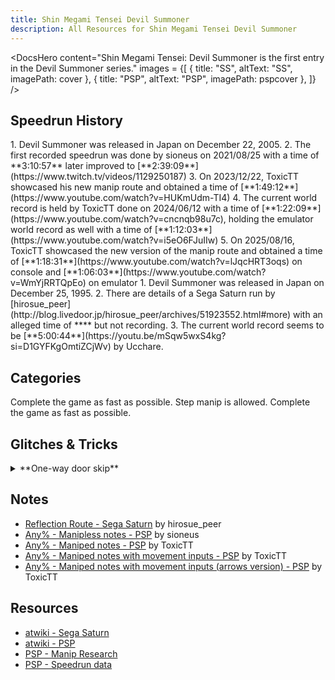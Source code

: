 ```yaml
---
title: Shin Megami Tensei Devil Summoner 
description: All Resources for Shin Megami Tensei Devil Summoner
---
```




<DocsHero 
    content="Shin Megami Tensei: Devil Summoner is the first entry in the Devil Summoner series."
    images = {[
        {
            title: "SS",
            altText: "SS",
            imagePath: cover
        },
        {
            title: "PSP",
            altText: "PSP",
            imagePath: pspcover
        },
    ]}
/>

<LinkCard title="Leaderboards" href="https://www.speedrun.com/dsm" description="See all the submitted runs on Speedrun.com"/>

## Speedrun History
<Tabs>
<TabItem label="Any% - PSP">
<Steps>
1. Devil Summoner was released in Japan on December 22, 2005.
2. The first recorded speedrun was done by sioneus on 2021/08/25 with a time of **3:10:57** later improved to [**2:39:09**](https://www.twitch.tv/videos/1129250187)
3. On 2023/12/22, ToxicTT showcased his new manip route and obtained a time of [**1:49:12**](https://www.youtube.com/watch?v=HUKmUdm-TI4)
4. The current world record is held by ToxicTT done on 2024/06/12 with a time of [**1:22:09**](https://www.youtube.com/watch?v=cncnqb98u7c), holding the emulator world record as well with a time of [**1:12:03**](https://www.youtube.com/watch?v=i5eO6FJuIIw)
5. On 2025/08/16, ToxicTT showcased the new version of the manip route and obtained a time of [**1:18:31**](https://www.youtube.com/watch?v=lJqcHRT3oqs) on console and [**1:06:03**](https://www.youtube.com/watch?v=WmYjRRTQpEo) on emulator
</Steps>
</TabItem>

<TabItem label="Any% - Sega Saturn">
<Steps>
1. Devil Summoner was released in Japan on December 25, 1995.
2. There are details of a Sega Saturn run by [hirosue_peer](http://blog.livedoor.jp/hirosue_peer/archives/51923552.html#more) with an alleged time of **** but not recording.
3. The current world record seems to be [**5:00:44**](https://youtu.be/mSqw5wxS4kg?si=D1GYFKgOmtiZCjWv) by Ucchare.
</Steps>
</TabItem>
</Tabs>

## Categories
<CardGrid>
    <Card title="Any% - PSP">Complete the game as fast as possible. Step manip is allowed.</Card>
    <Card title="Any% - Sega Saturn">Complete the game as fast as possible.</Card>
</CardGrid>

## Glitches & Tricks
<details>
<summary>**One-way door skip**</summary>

If you save in front of a one-way door and reload the game, you can pass through it. 
</details>

## Notes
- [Reflection Route - Sega Saturn](http://blog.livedoor.jp/hirosue_peer/archives/51920261.html) by hirosue_peer
- [Any% - Manipless notes - PSP](https://sioneus.me/notes/devil-summoner) by sioneus
- [Any% - Maniped notes - PSP](https://drive.google.com/file/d/1usmiIcoktgdbDrXDjk9DKvuGJsvwwahS/view?usp=sharing) by ToxicTT
- [Any% - Maniped notes with movement inputs - PSP](https://drive.google.com/file/d/1qL0fPFb6iuWKXENjjcE0JBd8YsqeXbX4/view?usp=sharing) by ToxicTT
- [Any% - Maniped notes with movement inputs (arrows version) - PSP](https://drive.google.com/file/d/1GxM6ysI47CTfRKgTpxbi1cTyarJ8GGdp/view?usp=sharing) by ToxicTT

## Resources
- [atwiki - Sega Saturn](https://w.atwiki.jp/devilsummoner/pages/8.html)
- [atwiki - PSP](https://w.atwiki.jp/devilsummoner/pages/401.html)
- [PSP - Manip Research](https://docs.google.com/document/d/1MR4vNeT9zWdZGytsVQ7VpFI4NeRKdDpL1O-SC1c5TIE/edit?usp=sharing)
- [PSP - Speedrun data](https://docs.google.com/spreadsheets/d/1wQD9vwD8gQpxl1ZmbyizgbarcfeeiH9ssTWOG_Z4o2w/edit?usp=sharing)
